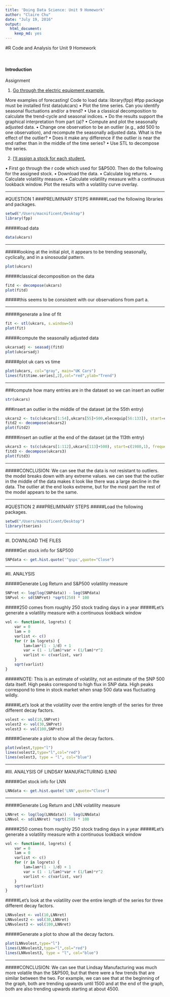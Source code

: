 ```yaml
---
title: 'Doing Data Science: Unit 9 Homework'
author: "Claire Chu"
date: "July 19, 2016"
output: 
  html_document:
    keep_md: yes
---
```


#R Code and Analysis for Unit 9 Homework

<br>

#### Introduction

Assignment

1)	[Go through the electric equipment example.](#id-section1)

More examples of forecasting!
Code to load data:
library(fpp) #fpp package must be installed first
data(ukcars)
•	Plot the time series. Can you identify seasonal fluctuations and/or a trend? 
•	Use a classical decomposition to calculate the trend-cycle and seasonal indices. 
•	Do the results support the graphical interpretation from part (a)? 
•	Compute and plot the seasonally adjusted data. 
•	Change one observation to be an outlier (e.g., add 500 to one observation), and recompute the seasonally adjusted data. What is the effect of the outlier? 
•	Does it make any difference if the outlier is near the end rather than in the middle of the time series? 
•	Use STL to decompose the series. 

2)	[I’ll assign a stock for each student.](#id-section2.0)

•	First go through the r code which used for S&P500.
Then do the following for the assigned stock.
•	Download the data.
•	Calculate log returns.
•	Calculate volatility measure.
•	Calculate volatility measure with a continuous lookback window.
      Plot the results with a volatility curve overlay.


****************************
<div id='id-section1'/>
#QUESTION 1
###PRELIMINARY STEPS
######Load the following libraries and packages.
```r
setwd("/Users/macnificent/Desktop")
library(fpp)
```

#####load data
```r
data(ukcars)
```

****************************
#####looking at the initial plot, it appears to be trending seasonally, cyclically, and in a sinosoudal pattern.
```r
plot(ukcars)
```

#####classical decomposition on the data
```r
fitd <- decompose(ukcars)
plot(fitd)
```
#####this seems to be consistent with our observations from part a.

****************************
#####generate a line of fit
```r
fit <- stl(ukcars, s.window=5)
plot(fit)
```

#####compute the seasonally adjusted data
```r
ukcarsadj <- seasadj(fitd)
plot(ukcarsadj)
```

#####plot uk cars vs time
```r
plot(ukcars, col="gray", main="UK Cars")
lines(fit$time.series[,2],col="red",ylab="Trend")
```

****************************
###compute how many entries are in the dataset so we can insert an outlier
```r
str(ukcars)
```

###insert an outlier in the middle of the dataset (at the 55th entry)
```r
ukcars2 <- ts(c(ukcars[1:54],ukcars[55]+500,elecequip[56:133]), start=c(1980,1), frequency=12)
fitd2 <- decompose(ukcars2)
plot(fitd2)
```

#####insert an outlier at the end of the dataset (at the 113th entry)
```r
ukcars3 <- ts(c(ukcars[1:112],ukcars[113]+500), start=c(1980,1), frequency=12)
fitd3 <- decompose(ukcars3)
plot(fitd3)
```
****************************
#####CONCLUSION: We can see that the data is not resistant to outliers. the model breaks down with any extreme values. we can see that the outlier in the middle of the data makes it look like there was a large decline in the data. The outlier at the end looks extreme, but for the most part the rest of the model appears to be the same.

****************************
<div id='id-section2.0'/>
#QUESTION 2
###PRELIMINARY STEPS
#####Load the following packages.
```r
setwd("/Users/macnificent/Desktop")
library(tseries)
```

****************************
#I. DOWNLOAD THE FILES

#####Get stock info for S&P500
```r
SNPdata <- get.hist.quote('^gspc',quote="Close")
```

****************************
#II. ANALYSIS

#####Generate Log Return and S&P500 volatility measure
```r
SNPret <- log(log(SNPdata)) - log(SNPdata)
SNPvol <- sd(SNPret) *sqrt(250) * 100
```
#####250 comes from roughly 250 stock trading days in a year
#####Let's generate a volatility measure with a continuous lookback window
```r
vol <- function(d, logrets) {
	var = 0
	lam = 0
	varlist <- c()
	for (r in logrets) {
		lam=lam*(1 - 1/d) + 1
		var = (1 - 1/lam)*var + (1/lam)*r^2
		varlist <- c(varlist, var)
	}
	sqrt(varlist)
}
```
#####NOTE: This is an estimate of volatility, not an estimate of the SNP 500 data itself. High peaks correspond to high flux in SNP data. High peaks correspond to time in stock market when snap 500 data was fluctuating wildly.

#####Let's look at the volatility over the entire length of the series for three different decay factors.
```r
volest <- vol(10,SNPret)
volest2 <- vol(30,SNPret)
volest3 <- vol(100,SNPret)
```
#####Generate a plot to show all the decay factors.
```r
plot(volest,type="l")
lines(volest2,type="l",col="red")
lines(volest3, type = "l", col="blue")
```
****************************

#III. ANALYSIS OF LINDSAY MANUFACTURING (LNN)

#####Get stock info for LNN
```r
LNNdata <- get.hist.quote('LNN',quote="Close")
```

****************************
#####Generate Log Return and LNN volatility measure
```r
LNNret <- log(log(LNNdata)) - log(LNNdata)
LNNvol <- sd(LNNret) *sqrt(250) * 100
```
#####250 comes from roughly 250 stock trading days in a year
#####Let's generate a volatility measure with a continuous lookback window
```r
vol <- function(d, logrets) {
	var = 0
	lam = 0
	varlist <- c()
	for (r in logrets) {
		lam=lam*(1 - 1/d) + 1
		var = (1 - 1/lam)*var + (1/lam)*r^2
		varlist <- c(varlist, var)
	}
	sqrt(varlist)
}
```

#####Let's look at the volatility over the entire length of the series for three different decay factors.
```r
LNNvolest <- vol(10,LNNret)
LNNvolest2 <- vol(30,LNNret)
LNNvolest3 <- vol(100,LNNret)
```
#####Generate a plot to show all the decay factors.
```r
plot(LNNvolest,type="l")
lines(LNNvolest2,type="l",col="red")
lines(LNNvolest3, type = "l", col="blue")
```
****************************
#####CONCLUSION: We can see that Lindsay Manufacturing was much more volatile than the S&P500, but that there were a few trends that are similar between the two. For example, we can see that at the beginning of the graph, both are trending upwards until 1500 and at the end of the graph, both are also trending upwards starting at about 4500. 